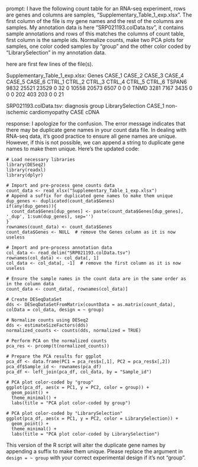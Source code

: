 prompt:
I have the following count table for an RNA-seq experiment, rows are genes and columns are samples, "Supplementary_Table_1_exp.xlsx". The first column of the file is my gene names and the rest of the columns are samples. My annotation data is here  "SRP021193.colData.tsv", it contains sample annotations and rows of this matches the columns of count table, first column is the sample ids. Normalize counts, make two PCA plots for samples, one color coded samples by "group" and the other color coded by "LibrarySelection" in my annotation data.

here are first few lines of the file(s).

Supplementary_Table_1_exp.xlsx:
Genes	CASE_1	CASE_2	CASE_3	CASE_4	CASE_5	CASE_6	CTRL_1	CTRL_2	CTRL_3	CTRL_4	CTRL_5	CTRL_6
TSPAN6	9832	25521	23529	0	32	0	10558	20573	6507	0	0	 0
TNMD	3281	 7167	 3435	0	 0	0	  202	  403	 203	0	0	21


SRP021193.colData.tsv:
diagnosis	group	LibrarySelection
CASE_1	non-ischemic cardiomyopathy	CASE	cDNA


response:
I apologize for the confusion. The error message indicates that there may be duplicate gene names in your count data file. In dealing with RNA-seq data, it's good practice to ensure all gene names are unique. However, if this is not possible, we can append a string to duplicate gene names to make them unique. Here's the updated code:

```
# Load necessary libraries
library(DESeq2)
library(readxl)
library(dplyr)

# Import and pre-process gene counts data
count_data <- read_xlsx("Supplementary_Table_1_exp.xlsx")
# Append a suffix for duplicated gene names to make them unique
dup_genes <- duplicated(count_data$Genes)
if(any(dup_genes)){
  count_data$Genes[dup_genes] <- paste(count_data$Genes[dup_genes], '_dup', 1:sum(dup_genes), sep='')
}
rownames(count_data) <- count_data$Genes
count_data$Genes <- NULL  # remove the Genes column as it is now useless

# Import and pre-process annotation data
col_data <- read_delim("SRP021193.colData.tsv")
rownames(col_data) <- col_data[, 1]
col_data <- col_data[, -1]  # remove the first column as it is now useless 

# Ensure the sample names in the count data are in the same order as in the column data
count_data <- count_data[, rownames(col_data)]

# Create DESeqDataSet
dds <- DESeqDataSetFromMatrix(countData = as.matrix(count_data), colData = col_data, design = ~ group)

# Normalize counts using DESeq2
dds <- estimateSizeFactors(dds)
normalized_counts <- counts(dds, normalized = TRUE)

# Perform PCA on the normalized counts
pca_res <- prcomp(t(normalized_counts))

# Prepare the PCA results for ggplot
pca_df <- data.frame(PC1 = pca_res$x[,1], PC2 = pca_res$x[,2])
pca_df$Sample_id <- rownames(pca_df)
pca_df <- left_join(pca_df, col_data, by = "Sample_id")

# PCA plot color-coded by "group"
ggplot(pca_df, aes(x = PC1, y = PC2, color = group)) +
  geom_point() +
  theme_minimal() +
  labs(title = "PCA plot color-coded by group")

# PCA plot color-coded by "LibrarySelection"
ggplot(pca_df, aes(x = PC1, y = PC2, color = LibrarySelection)) +
  geom_point() +
  theme_minimal() +
  labs(title = "PCA plot color-coded by LibrarySelection")
```

This version of the R script will alter the duplicate gene names by appending a suffix to make them unique. Please replace the argument in `design = ~ group` with your correct experimental design if it's not "group".
